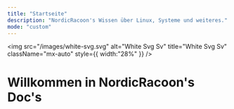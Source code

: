 ```yaml
---
title: "Startseite"
description: "NordicRacoon's Wissen über Linux, Systeme und weiteres."
mode: "custom"
---
```


<img
  src="/images/white-svg.svg"
  alt="White Svg Sv"
  title="White Svg Sv"
  className="mx-auto"
  style={{ width:"28%" }}
/>

# Willkommen in NordicRacoon's Doc's